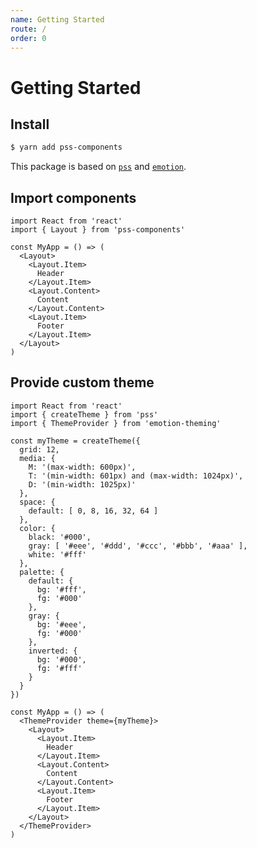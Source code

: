 ```yaml
---
name: Getting Started
route: /
order: 0
---
```


# Getting Started

## Install

```sh
$ yarn add pss-components
```

This package is based on [`pss`](https://github.com/exah/pss) and [`emotion`](https://emotion.sh).


## Import components

```
import React from 'react'
import { Layout } from 'pss-components'

const MyApp = () => (
  <Layout>
    <Layout.Item>
      Header
    </Layout.Item>
    <Layout.Content>
      Content
    </Layout.Content>
    <Layout.Item>
      Footer
    </Layout.Item>
  </Layout>
)
```


## Provide custom theme

```
import React from 'react'
import { createTheme } from 'pss'
import { ThemeProvider } from 'emotion-theming'

const myTheme = createTheme({
  grid: 12,
  media: {
    M: '(max-width: 600px)',
    T: '(min-width: 601px) and (max-width: 1024px)',
    D: '(min-width: 1025px)'
  },
  space: {
    default: [ 0, 8, 16, 32, 64 ]
  },
  color: {
    black: '#000',
    gray: [ '#eee', '#ddd', '#ccc', '#bbb', '#aaa' ],
    white: '#fff'
  },
  palette: {
    default: {
      bg: '#fff',
      fg: '#000'
    },
    gray: {
      bg: '#eee',
      fg: '#000'
    },
    inverted: {
      bg: '#000',
      fg: '#fff'
    }
  }
})

const MyApp = () => (
  <ThemeProvider theme={myTheme}>
    <Layout>
      <Layout.Item>
        Header
      </Layout.Item>
      <Layout.Content>
        Content
      </Layout.Content>
      <Layout.Item>
        Footer
      </Layout.Item>
    </Layout>
  </ThemeProvider>
)
```

